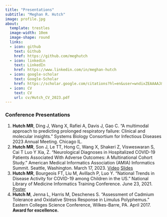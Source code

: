 ```yaml
---
title: "Presentations"
subtitle: "Meghan R. Hutch"
image: profile.jpg
about:
  template: trestles
  image-width: 10em
  image-shape: round
  links:
  - icon: github
    text: Github
    href: https://github.com/meghutch
  - icon: linkedin
    text: LinkedIn
    href: https://www.linkedin.com/in/meghan-hutch
  - icon: google-scholar
    text: Google-Scholar
    href: https://scholar.google.com/citations?hl=en&user=wndixZEAAAAJ&view_op=list_works
  - icon: CV
    text: CV
    url: cv/Hutch_CV_2023.pdf
---
```


### Conference Presentations

1.  **Hutch MR**, Ding J, Wang X, Rafiei A, Davis J, Gao C. "A multimodal approach to predicting prolonged respiratory failure: Clinical and molecular insights." Systems Biology Consortium for Infectious Diseases 2023 Annual Meeting. Chicago IL.\
2.  **Hutch MR**, Son J, Le TT, Hong C, Wang X, Shakeri Z, Visweswaran S, Cai T Luo Y Xia, Z. "Neurological Diagnoses in Hospitalized COVID-19 Patients Associated With Adverse Outcomes: A Multinational Cohort Study." American Medical Informatics Association (AMIA) Informatics Summit. Seattle, Washington. March 17, 2023. [Video](https://github.com/meghutch/meghutch-site/_site/presentations/AMIA_S06_Hutch.mp4) [Slides](https://github.com/meghutch/meghutch-site/_site/presentations/AMIA_S06_Hutch.pdf)\
3.  **Hutch MR**, Bourgeois FT, Liu M, Avillach P, Luo Y. "National Trends in Disease Activity for COVID-19 among Children in the US." National Library of Medicine Informatics Training Conference. June 23, 2021. [Poster](https://github.com/meghutch/meghutch-site/_site/presentations/NLM%20Poster%20Hutch.pdf)\
4.  **Hutch M**, Jenna L, Harris M, Deschenes S. "Assessment of Cadmium Tolerance and Oxidative Stress Response in Limulus Polyphemus." Eastern Colleges Science Conference, Wilkes-Barre, PA. April 2017. **Award for excellence.**
